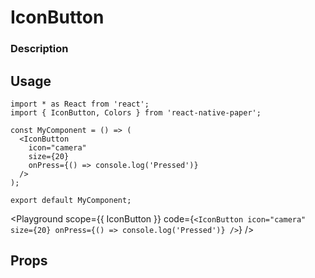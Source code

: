 
# IconButton

### Description

## Usage

```tsx
import * as React from 'react';
import { IconButton, Colors } from 'react-native-paper';

const MyComponent = () => (
  <IconButton
    icon="camera"
    size={20}
    onPress={() => console.log('Pressed')}
  />
);

export default MyComponent;
```

<Playground
  scope={{ IconButton }}
  code={`
<IconButton
  icon="camera"
  size={20}
  onPress={() => console.log('Pressed')}
/>
`}
/>

## Props